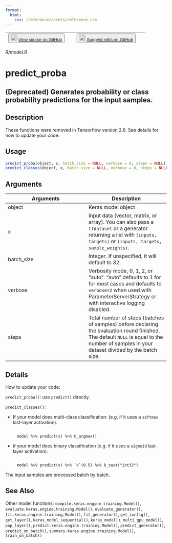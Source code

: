 ```yaml
---
format:
  html:
    css: /reference/assets/reference.css
---
```


| <button class="button"> ![](/reference/assets/GitHub-Mark-32px.png){width="20"} [View source on GitHub](https://github.com/rstudio/keras//blob/main/R/model.R) </button> | <button class="button"> ![](/reference/assets/GitHub-Mark-32px.png){width="20"} [Suggest edits on GitHub](https://github.com/rstudio/keras//edit/main/R/model.R) </button> |
|:------------------------------:|:--------------------------------------:|

*R/model.R*

# predict_proba

## (Deprecated) Generates probability or class probability predictions for the input samples.

## Description
These functions were removed in Tensorflow version 2.6. See details for how to update your code: 


## Usage
```r
predict_proba(object, x, batch_size = NULL, verbose = 0, steps = NULL) 
predict_classes(object, x, batch_size = NULL, verbose = 0, steps = NULL) 
```

## Arguments
|Arguments|Description|
|---|---|
| object | Keras model object |
| x | Input data (vector, matrix, or array). You can also pass a `tfdataset` or a generator returning a list with `(inputs, targets)` or `(inputs, targets, sample_weights)`. |
| batch_size | Integer. If unspecified, it will default to 32. |
| verbose | Verbosity mode, 0, 1, 2, or "auto". "auto" defaults to 1 for for most cases and defaults to `verbose=2` when used with ParameterServerStrategy or with interactive logging disabled. |
| steps | Total number of steps (batches of samples) before declaring the evaluation round finished. The default `NULL` is equal to the number of samples in your dataset divided by the batch size. |

## Details

How to update your code: 

`predict_proba()`: use `predict()` directly. 

`predict_classes()`: 

- If your model does multi-class classification: (e.g. if it uses a `softmax` last-layer activation). 

```

     model %>% predict(x) %>% k_argmax() 

```

- if your model does binary classification (e.g. if it uses a `sigmoid` last-layer activation). 

```

     model %>% predict(x) %>% `>`(0.5) %>% k_cast("int32") 

```

The input samples are processed batch by batch. 





## See Also
Other model functions:  `compile.keras.engine.training.Model()`, `evaluate.keras.engine.training.Model()`, `evaluate_generator()`, `fit.keras.engine.training.Model()`, `fit_generator()`, `get_config()`, `get_layer()`, `keras_model_sequential()`, `keras_model()`, `multi_gpu_model()`, `pop_layer()`, `predict.keras.engine.training.Model()`, `predict_generator()`, `predict_on_batch()`, `summary.keras.engine.training.Model()`, `train_on_batch()`


